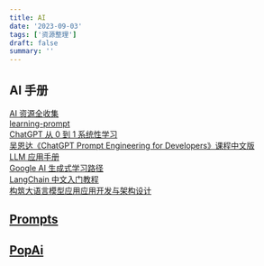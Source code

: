 ```yaml
---
title: AI
date: '2023-09-03'
tags: ['资源整理']
draft: false
summary: ''
---
```


<TOCInlineWithSticky toc={props.toc} />

## AI 手册

[AI 资源全收集](https://we-mobius.notion.site/AI-ae3f86611e9f49b5849461b4c24af4fc)  
[learning-prompt](https://learningprompt.wiki/)  
[ChatGPT 从 0 到 1 系统性学习](https://gptdoc.sparkai.chat/)  
[吴恩达《ChatGPT Prompt Engineering for Developers》课程中文版](https://github.com/datawhalechina/prompt-engineering-for-developers)  
[LLM 应用手册](https://aigc.phodal.com/prompt-understand.html)  
[Google AI 生成式学习路径](https://www.cloudskillsboost.google/journeys/118)  
[LangChain 中文入门教程](https://liaokong.gitbook.io/llm-kai-fa-jiao-cheng)  
[构筑大语言模型应用应用开发与架构设计](https://aigc.phodal.com/prelude.html)

## [Prompts](/blog/资源整理/prompts)

## [PopAi](/blog/资源整理/PopAi)